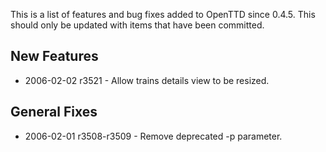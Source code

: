 This is a list of features and bug fixes added to OpenTTD since 0.4.5. This should only be updated with items that have been committed.

==New Features==

* 2006-02-02 r3521 - Allow trains details view to be resized.

==General Fixes==

* 2006-02-01 r3508-r3509 - Remove deprecated -p parameter.